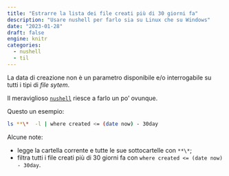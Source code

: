 ```yaml
---
title: "Estrarre la lista dei file creati più di 30 giorni fa"
description: "Usare nushell per farlo sia su Linux che su Windows"
date: "2023-01-28"
draft: false
engine: knitr
categories:
  - nushell
  - til
---
```


La data di creazione non è un parametro disponibile e/o interrogabile su tutti i tipi di _file sytem_.

Il meraviglioso [`nushell`](https://www.nushell.sh/) riesce a farlo un po' ovunque.

Questo un esempio:

```bash
ls **\*  -l | where created <= (date now) - 30day
```

Alcune note:

- legge la cartella corrente e tutte le sue sottocartelle con `**\*`;
- filtra tutti i file creati più di 30 giorni fa con `where created <= (date now) - 30day`.
